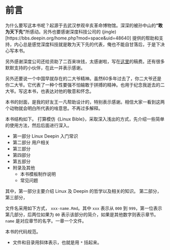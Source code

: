 \frontmatter
\pagestyle{main}

# 前言

为什么要写这本书呢？起源于去武汉参观辛亥革命博物馆。深深的被孙中山的**"敢为天下先"**所感动。另外也要感谢深度科技公司的 (jingle)[https://bbs.deepin.org/home.php?mod=space&uid=48640] 提供的帮助和支持，内心总是感觉深度科技就是敢为天下先的代表，俺也不能自甘落后，于是下决心写本书。

另外感谢深度公司还给资助了二百来块钱，太感谢啦，写在[这里](https://gitee.com/bubifengyun/viewwuhan)的稿费。还有很多默默支持的小伙伴，在此一并表示感谢。

另外还要说一个中国早就存在的二大爷精神。虽然60多年过去了，你二大爷还是你二大爷。它代表了一种个性要强不怕输敢于拼搏的精神。也用于纪念我逝去的二大爷。写这本书，也表达对他的敬意和怀念。

本书的封面，是我的好友王一凡帮助设计的，特别表示感谢。相信大家一看到这两个动物就会明白所代表的啥意思。不再过多解释。

本书结构如下。 打算模仿《Linux Bible》，采取深入浅出的方式，先介绍一些简单的使用方法，然后后面进行深入。

- 第一部分 Linux Deepin 入门常识
- 第二部分 用户相关
- 第三部分
- 第四部分
- 第五部分
- 附录及其他
  - 本书模板制作说明
  - 常见问题

其中，第一部分主要介绍 Linux 及 Deepin 的哲学以及相关的知识。
第二部分，第三部分，


文件名采用如下方式， `xxx-name.Rmd`。其中 `xxx` 表示从 `000` 到 `999`，第一位表示第几部分，后两位如果为 `00` 表示该部分的简介，如果是其他数字则表示章节。`name` 是对应章节的名字。一章一个文件。

本书的代码规范。

- 文件和目录用斜体表示，也就是用 `*` 括起来。

\include{latex/content}

